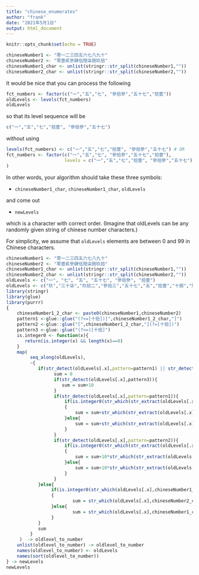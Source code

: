 ```yaml
---
title: "chinese_enumerates"
author: "frank"
date: "2021年5月1日"
output: html_document
---
```


```r
knitr::opts_chunk$set(echo = TRUE)
```

```r
chineseNumber1 <- "零一二三四五六七八九十"
chineseNumber2 <- "零壹貳參肆伍陸柒捌玖拾"
chineseNumber1_char <- unlist(stringr::str_split(chineseNumber1,""))
chineseNumber2_char <- unlist(stringr::str_split(chineseNumber2,""))
```

It would be nice that you can process the following 
```r
fct_numbers <- factor(c("一","五","七", "參拾參","五十七","拾壹"))
oldLevels <- levels(fct_numbers)
oldLevels
```
so that its level sequence will be 
```r
c("一","五","七","拾壹", "參拾參","五十七")
```
without using
```r
levels(fct_numbers) <- c("一","五","七","拾壹", "參拾參","五十七") # OR
fct_numbers <- factor(c("一","五","七", "參拾參","五十七","拾壹"), 
                      levels = c("一","五","七","拾壹", "參拾參","五十七")
)
```

In other words, your algorithm should take these three symbols:

  * `chineseNumber1_char`, `chineseNumber1_char`, `oldLevels`
  

and come out 

  * `newLevels`

which is a character with correct order. (Imagine that oldLevels can be any randomly given string of chinese number characters.)

For simplicity, we assume that `oldLevels` elements are between 0 and 99 in Chinese characters.

  
```r
chineseNumber1 <- "零一二三四五六七八九十"
chineseNumber2 <- "零壹貳參肆伍陸柒捌玖拾"
chineseNumber1_char <- unlist(stringr::str_split(chineseNumber1,""))
chineseNumber2_char <- unlist(stringr::str_split(chineseNumber2,""))
oldLevels <- c("一", "七", "五", "五十七", "參拾參", "拾壹")
oldLevels <- c("玖","三十柒","玖拾二","參拾三","五十七","五","拾壹","十捌","陸十")
library(stringr)
library(glue)
library(purrr)
{   
    chineseNumber1_2_char <- paste0(chineseNumber1,chineseNumber2)
    pattern1 <-glue::glue("(?<=[十拾])[",chineseNumber1_2_char,"]")
    pattern2 <-glue::glue("[",chineseNumber1_2_char,"](?=[十拾])")
    pattern3 <-glue::glue("(?<=)[十拾]")
    is.integer0 <- function(x){
       return(is.integer(x) && length(x)==0)
    }
    map(
         seq_along(oldLevels),
         ~{
            if(str_detect(oldLevels[.x],pattern=pattern1) || str_detect(oldLevels[.x],pattern=pattern2)){
                  sum = 0
                  if(str_detect(oldLevels[.x],pattern3)){
                     sum = sum+10
                  }
                  if(str_detect(oldLevels[.x],pattern=pattern1)){
                      if(is.integer0(str_which(str_extract(oldLevels[.x],pattern=pattern1),chineseNumber1_char)))
                      {
                          sum = sum+str_which(str_extract(oldLevels[.x],pattern=pattern1),chineseNumber2_char)
                      }else{
                          sum = sum+str_which(str_extract(oldLevels[.x],pattern=pattern1),chineseNumber1_char)
                      } 
                  }
                  if(str_detect(oldLevels[.x],pattern=pattern2)){
                      if(is.integer0(str_which(str_extract(oldLevels[.x],pattern=pattern2),chineseNumber1_char)))
                      {
                          sum = sum+10*str_which(str_extract(oldLevels[.x],pattern=pattern2),chineseNumber2_char)
                      }else{
                          sum = sum+10*str_which(str_extract(oldLevels[.x],pattern=pattern2),chineseNumber1_char)
                      } 
                  }
            }else{
                 if(is.integer0(str_which(oldLevels[.x],chineseNumber1_char)))
                 {
                         sum = str_which(oldLevels[.x],chineseNumber2_char)
                 }else{
                         sum = str_which(oldLevels[.x],chineseNumber1_char)
                 } 
            }
            sum
         }
     )  -> oldlevel_to_number
    unlist(oldlevel_to_number) -> oldlevel_to_number
    names(oldlevel_to_number) <- oldLevels
    names(sort(oldlevel_to_number))
} -> newLevels
newLevels 
```
